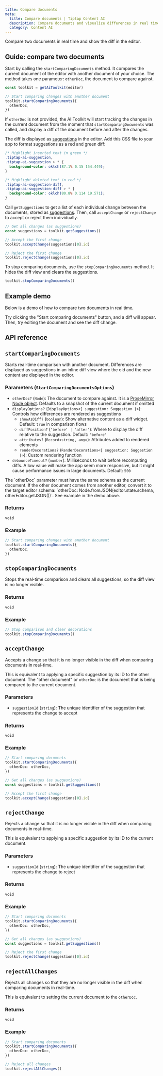 ```yaml
---
title: Compare documents
meta:
  title: Compare documents | Tiptap Content AI
  description: Compare documents and visualize differences in real time.
  category: Content AI
---
```



Compare two documents in real time and show the diff in the editor.

## Guide: compare two documents

Start by calling the `startComparingDocuments` method. It compares the current document of the editor with another document of your choice. The method takes one parameter: `otherDoc`, the document to compare against.

```ts
const toolkit = getAiToolkit(editor)

// Start comparing changes with another document
toolkit.startComparingDocuments({
  otherDoc,
})
```

If `otherDoc` is not provided, the AI Toolkit will start tracking the changes in the current document from the moment that `startComparingDocuments` was called, and display a diff of the document before and after the changes.

The diff is displayed as [suggestions](/content-ai/capabilities/ai-toolkit/primitives/display-suggestions) in the editor. Add this CSS file to your app to format suggestions as a red and green diff:

```css
/* Highlight inserted text in green */
.tiptap-ai-suggestion,
.tiptap-ai-suggestion > * {
  background-color: oklch(87.1% 0.15 154.449);
}

/* Highlight deleted text in red */
.tiptap-ai-suggestion-diff,
.tiptap-ai-suggestion-diff > * {
  background-color: oklch(80.8% 0.114 19.571);
}
```

Call `getSuggestions` to get a list of each individual change between the documents, stored as [suggestions](/content-ai/capabilities/ai-toolkit/primitives/display-suggestions). Then, call `acceptChange` or `rejectChange` to accept or reject them individually.

```ts
// Get all changes (as suggestions)
const suggestions = toolkit.getSuggestions()

// Accept the first change
toolkit.acceptChange(suggestions[0].id)

// Reject the first change
toolkit.rejectChange(suggestions[0].id)
```

To stop comparing documents, use the `stopComparingDocuments` method. It hides the diff view and clears the suggestions.

```ts
toolkit.stopComparingDocuments()
```

## Example demo

Below is a demo of how to compare two documents in real time.

<CodeDemo
  isPro
  isLarge
  path="/Extensions/AiToolkitCompareDocuments"
  src="https://deploy-preview-405--tiptap-pro.netlify.app/preview/Extensions/AiToolkitCompareDocuments"
/>

Try clicking the "Start comparing documents" button, and a diff will appear. Then, try editing the document and see the diff change.

## API reference

## `startComparingDocuments`

Starts real-time comparison with another document. Differences are displayed as suggestions in an inline diff view where the old and the new content are displayed in the editor.

### Parameters (`StartComparingDocumentsOptions`)

- `otherDoc?` (`Node`): The document to compare against. It is a [ProseMirror Node object](https://prosemirror.net/docs/ref/#model.Node). Defaults to a snapshot of the current document if omitted
- `displayOptions?` (`DisplayOptions<{ suggestion: Suggestion }>`): Controls how differences are rendered as suggestions
  - `showAsDiff?` (`boolean`): Show alternative content as a diff widget. Default: `true` in comparison flows
  - `diffPosition?` (`'before' | 'after'`): Where to display the diff relative to the suggestion. Default: `'before'`
  - `attributes?` (`Record<string, any>`): Attributes added to rendered elements
  - `renderDecorations?` (`RenderDecorations<{ suggestion: Suggestion }>`): Custom rendering function
- `debounceTimeout?` (`number`): Milliseconds to wait before recomputing diffs. A low value will make the app seem more responsive, but it might cause performance issues in large documents. Default: `500`

<Callout title="Schema issue" variant="warning">
  The `otherDoc` parameter must have the same schema as the current document. If the other document
  comes from another editor, convert it to the target editor schema: `otherDoc:
  Node.fromJSON(editor.state.schema, otherEditor.getJSON())`. See example in the demo above.
</Callout>

### Returns

`void`

### Example

```ts
// Start comparing changes with another document
toolkit.startComparingDocuments({
  otherDoc,
})
```

## `stopComparingDocuments`

Stops the real-time comparison and clears all suggestions, so the diff view is no longer visible.

### Returns

`void`

### Example

```ts
// Stop comparison and clear decorations
toolkit.stopComparingDocuments()
```

## `acceptChange`

Accepts a change so that it is no longer visible in the diff when comparing documents in real-time.

This is equivalent to applying a specific suggestion by its ID to the other document. The "other document" or `otherDoc` is the document that is being compared to the current document.

### Parameters

- `suggestionId` (`string`): The unique identifier of the suggestion that represents the change to accept

### Returns

`void`

### Example

```ts
// Start comparing documents
toolkit.startComparingDocuments({
  otherDoc: otherDoc,
})

// Get all changes (as suggestions)
const suggestions = toolkit.getSuggestions()

// Accept the first change
toolkit.acceptChange(suggestions[0].id)
```

## `rejectChange`

Rejects a change so that it is no longer visible in the diff when comparing documents in real-time.

This is equivalent to applying a specific suggestion by its ID to the current document.

### Parameters

- `suggestionId` (`string`): The unique identifier of the suggestion that represents the change to reject

### Returns

`void`

### Example

```ts
// Start comparing documents
toolkit.startComparingDocuments({
  otherDoc: otherDoc,
})

// Get all changes (as suggestions)
const suggestions = toolkit.getSuggestions()

// Reject the first change
toolkit.rejectChange(suggestions[0].id)
```

## `rejectAllChanges`

Rejects all changes so that they are no longer visible in the diff when comparing documents in real-time.

This is equivalent to setting the current document to the `otherDoc`.

### Returns

`void`

### Example

```ts
// Start comparing documents
toolkit.startComparingDocuments({
  otherDoc: otherDoc,
})

// Reject all changes
toolkit.rejectAllChanges()
```
